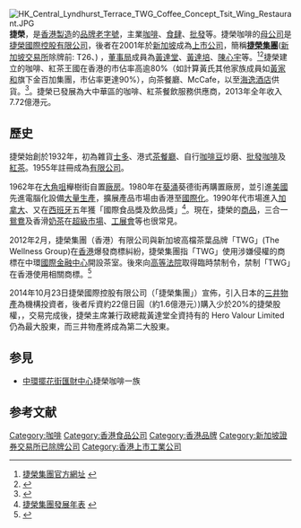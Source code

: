 [[File:HK_Central_Lyndhurst_Terrace_TWG_Coffee_Concept_Tsit_Wing_Restaurant.JPG|thumb]]
{{Infobox Company 
| company_name = 捷榮集團（香港）有限公司<br>Tsit Wing International Holdings Limited 
| company_logo =
| company_type = 有限公司 
| company_slogan = 
| parent = 
| foundation = 1932年 
| location = {{HKG}} 
| key_people = 黃達堂
| industry=飲料批發商
| num_employees =  
| homepage = [http://www.twcoffee.com/]
}}  
{{commonscat|Tsit Wing Coffee Co}}
'''捷榮'''，是[[香港製造|香港製造]]的[[品牌|品牌]][[老字號|老字號]]，主業[[咖啡|咖啡]]、[[食肆|食肆]]、[[批發|批發]]等。捷榮咖啡的[[母公司|母公司]]是[[捷榮國際控股有限公司|捷榮國際控股有限公司]]，後者在2001年於[[新加坡|新加坡]]成為[[上市公司|上市公司]]，簡稱'''[[捷榮集團|捷榮集團]]'''([[新加坡交易所|新加坡交易所]]除牌前: T26、{{hkex|2119}}) ，[[董事局|董事局]]成員為[[黃達堂|黃達堂]]、[[黃達培|黃達培]]、[[陳心宇|陳心宇]]等。<ref>[http://www.twcoffee.com/tc/index.php 捷榮集團官方網址] {{webarchive|url=https://web.archive.org/web/20080206021835/http://www.twcoffee.com/tc/index.php |date=2008-02-06 }}</ref><ref>{{cite web |url=http://www.twcoffee.com/tc/company_p3.php |title=董事局成員 |publisher=捷榮咖啡 |accessdate=2008-02-15 |archiveurl=https://web.archive.org/web/20080505011937/http://www.twcoffee.com/tc/company_p3.php |archivedate=2008-05-05 }}</ref>捷榮建立的咖啡、紅茶王國在香港的市佔率高逾80%（如計算黃氏其他家族成員如[[黃家和|黃家和]]旗下金百加集團，市佔率更達90%），向茶餐廳、McCafe，以至[[海逸酒店|海逸酒店]]供貨。<ref>{{cite web|url=http://orientaldaily.on.cc/cnt/finance/20120903/00202_035.html|title=闖華忌Greedy & Speedy|date=2012年9月3日|publisher=東方日報|access-date=2013年1月7日|archive-date=2019年12月6日|archive-url=https://web.archive.org/web/20191206125315/https://orientaldaily.on.cc/cnt/finance/20120903/00202_035.html|dead-url=no}}</ref>。捷榮已發展為大中華區的咖啡、紅茶餐飲服務供應商，2013年全年收入7.72億港元。

==歷史==
捷榮始創於1932年，初為雜貨[[士多|士多]]、港式[[茶餐廳|茶餐廳]]、自行[[咖啡豆|咖啡豆]]炒磨、[[批發|批發]][[咖啡|咖啡]]及[[紅茶|紅茶]]。1955年註冊成為[[有限公司|有限公司]]。

1962年在[[大角咀|大角咀]]櫸樹街自置[[工廠|廠房]]。1980年在[[葵涌|葵涌]]葵德街再購置廠房，並引進[[美國|美國]]先進電腦化設備[[大量生產|大量生產]]，擴展產品市場由香港至[[國際化|國際化]]。1990年代市場進入[[加拿大|加拿大]]、又在[[西班牙|西班牙]]五年獲「國際食品獎及飲品獎」<ref>[http://www.twcoffee.com/tc/company_p5.php 捷榮集團發展年表] {{webarchive|url=https://web.archive.org/web/20080505011943/http://www.twcoffee.com/tc/company_p5.php |date=2008-05-05 }}</ref>。現在，捷榮的[[商品|商品]]，三合一[[鴛鴦|鴛鴦]]及香滑[[奶茶|奶茶]]在[[超級市場|超級市場]]、[[工展會|工展會]]等也很常見。

2012年2月，捷榮集團（香港）有限公司與新加坡高檔茶葉品牌「TWG」(The Wellness Group)在[[香港|香港]]爆發商標糾紛，捷榮集團指「TWG」使用涉嫌侵權的商標在中環[[國際金融中心|國際金融中心]]開設茶室。後來向[[高等法院|高等法院]]取得臨時禁制令，禁制「TWG」在香港使用相關商標。<ref>{{cite web|url=http://news.sina.com.hk/news/20120215/-1-2577618/1.html?rtext|title=捷榮告國金TWG茶室侵商標|date=2012年2月15日|publisher=明報 (新浪轉載)|deadurl=yes|archiveurl=https://web.archive.org/web/20131004215852/http://news.sina.com.hk/news/20120215/-1-2577618/1.html?rtext|archivedate=2013年10月4日}}</ref>

2014年10月23日捷榮國際控股有限公司（「捷榮集團」）宣佈，引入日本的[[三井物產|三井物產]]為機構投資者，後者斥資約22億日圓（約1.6億港元）)購入少於20%的捷榮股權，，交易完成後，捷榮主席兼行政總裁黃達堂全資持有的 Hero Valour Limited仍為最大股東，而三井物產將成為第二大股東。

==参見==
*[[中環|中環]][[擺花街|擺花街]][[匯財中心|匯財中心]]捷榮咖啡一族 

==参考文献==
<div class="references-small">
<references />
</div>


[[Category:咖啡|Category:咖啡]]
[[Category:香港食品公司|Category:香港食品公司]]
[[Category:香港品牌|Category:香港品牌]]
[[Category:新加坡證券交易所已除牌公司|Category:新加坡證券交易所已除牌公司]]
[[Category:香港上市工業公司|Category:香港上市工業公司]]